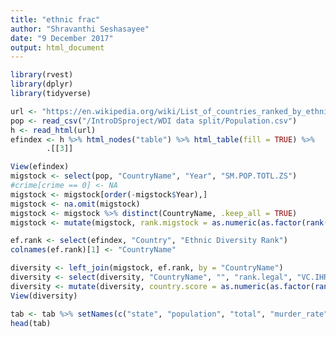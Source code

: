 ```yaml
---
title: "ethnic frac"
author: "Shravanthi Seshasayee"
date: "9 December 2017"
output: html_document
---
```


```r
library(rvest)
library(dplyr)
library(tidyverse)

```

```r
url <- "https://en.wikipedia.org/wiki/List_of_countries_ranked_by_ethnic_and_cultural_diversity_level"
pop <- read_csv("/IntroDSproject/WDI data split/Population.csv")
h <- read_html(url)
efindex <- h %>% html_nodes("table") %>% html_table(fill = TRUE) %>%
        .[[3]]

View(efindex)
migstock <- select(pop, "CountryName", "Year", "SM.POP.TOTL.ZS")
#crime[crime == 0] <- NA
migstock <- migstock[order(-migstock$Year),]
migstock <- na.omit(migstock)
migstock <- migstock %>% distinct(CountryName, .keep_all = TRUE)
migstock <- mutate(migstock, rank.migstock = as.numeric(as.factor(rank(-(SM.POP.TOTL.ZS)))))

ef.rank <- select(efindex, "Country", "Ethnic Diversity Rank")
colnames(ef.rank)[1] <- "CountryName"

diversity <- left_join(migstock, ef.rank, by = "CountryName")
diversity <- select(diversity, "CountryName", "", "rank.legal", "VC.IHR.PSRC.P5", "rank.homi")
diversity <- mutate(diversity, country.score = as.numeric(as.factor(rank(((rank.legal+rank.homi)/2)))))
View(diversity)

```


```r
tab <- tab %>% setNames(c("state", "population", "total", "murder_rate"))
head(tab)
```

